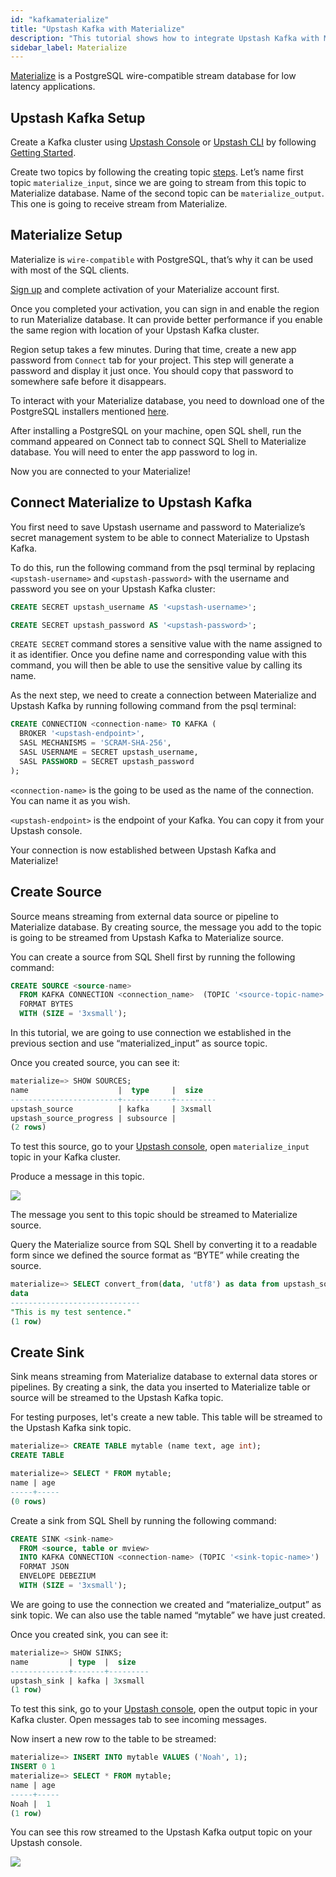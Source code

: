 ```yaml
---
id: "kafkamaterialize"
title: "Upstash Kafka with Materialize"
description: "This tutorial shows how to integrate Upstash Kafka with Materialize"
sidebar_label: Materialize
---
```


[Materialize](https://materialize.com/docs/get-started/) is a PostgreSQL
wire-compatible stream database for low latency applications.

## Upstash Kafka Setup

Create a Kafka cluster using [Upstash Console](https://console.upstash.com) or
[Upstash CLI](https://github.com/upstash/cli) by following
[Getting Started](https://docs.upstash.com/kafka).

Create two topics by following the creating topic
[steps](https://docs.upstash.com/kafka#create-a-topic). Let’s name first topic
`materialize_input`, since we are going to stream from this topic to Materialize
database. Name of the second topic can be `materialize_output`. This one is
going to receive stream from Materialize.

## Materialize Setup

Materialize is `wire-compatible` with PostgreSQL, that’s why it can be used with
most of the SQL clients.

[Sign up](https://materialize.com/register) and complete activation of your
Materialize account first.

Once you completed your activation, you can sign in and enable the region to run
Materialize database. It can provide better performance if you enable the same
region with location of your Upstash Kafka cluster.

Region setup takes a few minutes. During that time, create a new app password
from `Connect` tab for your project. This step will generate a password and
display it just once. You should copy that password to somewhere safe before it
disappears.

To interact with your Materialize database, you need to download one of the
PostgreSQL installers mentioned
[here](https://materialize.com/docs/get-started/quickstart/#before-you-begin).

After installing a PostgreSQL on your machine, open SQL shell, run the command
appeared on Connect tab to connect SQL Shell to Materialize database. You will
need to enter the app password to log in.

Now you are connected to your Materialize!

## Connect Materialize to Upstash Kafka

You first need to save Upstash username and password to Materialize’s secret
management system to be able to connect Materialize to Upstash Kafka.

To do this, run the following command from the psql terminal by replacing
`<upstash-username>` and `<upstash-password>` with the username and password you
see on your Upstash Kafka cluster:

```sql
CREATE SECRET upstash_username AS '<upstash-username>';

CREATE SECRET upstash_password AS '<upstash-password>';
```

`CREATE SECRET` command stores a sensitive value with the name assigned to it as
identifier. Once you define name and corresponding value with this command, you
will then be able to use the sensitive value by calling its name.

As the next step, we need to create a connection between Materialize and Upstash
Kafka by running following command from the psql terminal:

```sql
CREATE CONNECTION <connection-name> TO KAFKA (
  BROKER '<upstash-endpoint>',
  SASL MECHANISMS = 'SCRAM-SHA-256',
  SASL USERNAME = SECRET upstash_username,
  SASL PASSWORD = SECRET upstash_password
);
```

`<connection-name>` is the going to be used as the name of the connection. You
can name it as you wish.

`<upstash-endpoint>` is the endpoint of your Kafka. You can copy it from your
Upstash console.

Your connection is now established between Upstash Kafka and Materialize!

## Create Source

Source means streaming from external data source or pipeline to Materialize
database. By creating source, the message you add to the topic is going to be
streamed from Upstash Kafka to Materialize source.

You can create a source from SQL Shell first by running the following command:

```sql
CREATE SOURCE <source-name>
  FROM KAFKA CONNECTION <connection_name>  (TOPIC '<source-topic-name>')
  FORMAT BYTES
  WITH (SIZE = '3xsmall');
```

In this tutorial, we are going to use connection we established in the previous
section and use “materialized_input” as source topic.

Once you created source, you can see it:

```sql
materialize=> SHOW SOURCES;
name                    |  type     |  size
------------------------+-----------+---------
upstash_source          | kafka     | 3xsmall
upstash_source_progress | subsource |
(2 rows)
```

To test this source, go to your
[Upstash console](https://console.upstash.com/kafka), open `materialize_input`
topic in your Kafka cluster.

Produce a message in this topic.

<Frame><img src="/img/materialize/send-message.png"/></Frame>

The message you sent to this topic should be streamed to Materialize source.

Query the Materialize source from SQL Shell by converting it to a readable form
since we defined the source format as “BYTE” while creating the source.

```sql
materialize=> SELECT convert_from(data, 'utf8') as data from upstash_source;
data
-----------------------------
"This is my test sentence."
(1 row)
```

## Create Sink

Sink means streaming from Materialize database to external data stores or
pipelines. By creating a sink, the data you inserted to Materialize table or
source will be streamed to the Upstash Kafka topic.

For testing purposes, let's create a new table. This table will be streamed to
the Upstash Kafka sink topic.

```sql
materialize=> CREATE TABLE mytable (name text, age int);
CREATE TABLE

materialize=> SELECT * FROM mytable;
name | age
-----+-----
(0 rows)
```

Create a sink from SQL Shell by running the following command:

```sql
CREATE SINK <sink-name>
  FROM <source, table or mview>
  INTO KAFKA CONNECTION <connection-name> (TOPIC '<sink-topic-name>')
  FORMAT JSON
  ENVELOPE DEBEZIUM
  WITH (SIZE = '3xsmall');
```

We are going to use the connection we created and “materialize_output” as sink
topic. We can also use the table named “mytable” we have just created.

Once you created sink, you can see it:

```sql
materialize=> SHOW SINKS;
name         | type  |  size
-------------+-------+---------
upstash_sink | kafka | 3xsmall
(1 row)
```

To test this sink, go to your
[Upstash console](https://console.upstash.com/kafka), open the output topic in
your Kafka cluster. Open messages tab to see incoming messages.

Now insert a new row to the table to be streamed:

```sql
materialize=> INSERT INTO mytable VALUES ('Noah', 1);
INSERT 0 1
materialize=> SELECT * FROM mytable;
name | age
-----+-----
Noah |  1
(1 row)
```

You can see this row streamed to the Upstash Kafka output topic on your Upstash
console.

<Frame><img src="/img/materialize/receive-message.png"/></Frame>
